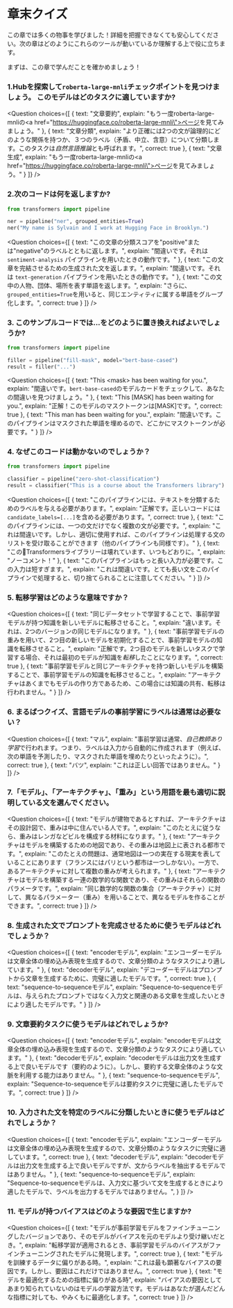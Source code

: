<!-- DISABLE-FRONTMATTER-SECTIONS -->

# 章末クイズ

<CourseFloatingBanner
    chapter={1}
    classNames="absolute z-10 right-0 top-0"
/>

この章では多くの物事を学びました！詳細を把握できなくても安心してください。次の章はどのようにこれらのツールが動いているか理解する上で役に立ちます。

まずは、この章で学んだことを確かめましょう！


### 1.Hubを探索して`roberta-large-mnli`チェックポイントを見つけましょう。 このモデルはどのタスクに適していますか?

<Question
	choices={[
		{
			text: "文章要約",
			explain: "もう一度roberta-large-mnliの<a href=\"https://huggingface.co/roberta-large-mnli\">ページ</a>を見てみましょう。"
		},
		{
			text: "文章分類",
			explain: "より正確には2つの文が論理的にどのような関係を持つか、３つのラベル（矛盾、中立、含意）について分類します。このタスクは<em>自然言語推論</em>とも呼ばれます。",
			correct: true
		},
		{
			text: "文章生成",
			explain: "もう一度roberta-large-mnliの<a href=\"https://huggingface.co/roberta-large-mnli\">ページ</a>を見てみましょう。"
		}
	]}
/>

### 2.次のコードは何を返しますか?

```py
from transformers import pipeline

ner = pipeline("ner", grouped_entities=True)
ner("My name is Sylvain and I work at Hugging Face in Brooklyn.")
```

<Question
	choices={[
		{
            text: "この文章の分類スコアを\"positive\"または\"negative\"のラベルとともに返します。",
            explain: "間違いです。それは<code>sentiment-analysis</code> パイプラインを用いたときの動作です。"
		},
		{
            text: "この文章を完結させるための生成された文を返します。",
            explain: "間違いです。それは <code>text-generation</code> パイプラインを用いたときの動作です。"
		},
		{
            text: "この文中の人物、団体、場所を表す単語を返します。",
            explain: "さらに、<code>grouped_entities=True</code>を用いると、同じエンティティに属する単語をグループ化します。",
			correct: true
		}
	]}
/>

### 3. このサンプルコードでは...をどのように置き換えればよいでしょうか?

```py
from transformers import pipeline

filler = pipeline("fill-mask", model="bert-base-cased")
result = filler("...")
```

<Question
	choices={[
		{
			text: "This \<mask\> has been waiting for you.",
			explain: "間違いです。<code>bert-base-cased</code>のモデルカードをチェックして、あなたの間違いを見つけましょう。"
		},
		{
			text: "This [MASK] has been waiting for you.",
			explain: "正解！このモデルのマスクトークンは[MASK]です。",
			correct: true
		},
		{
			text: "This man has been waiting for you.",
			explain: "間違いです。このパイプラインはマスクされた単語を埋めるので、どこかにマスクトークンが必要です。"
		}
	]}
/>

### 4. なぜこのコードは動かないのでしょうか？

```py
from transformers import pipeline

classifier = pipeline("zero-shot-classification")
result = classifier("This is a course about the Transformers library")
```

<Question
	choices={[
		{
            text: "このパイプラインには、テキストを分類するためのラベルを与える必要があります。",
            explain: "正解です。正しいコードには<code>candidate_labels=[...]</code>を含める必要があります。",
			correct: true
		},
		{
			text: "このパイプラインには、一つの文だけでなく複数の文が必要です。",
            explain: "これは間違いです。しかし、適切に使用すれば、このパイプラインは処理する文のリストを受け取ることができます（他のパイプラインも同様です）。"
		},
		{
			text: "この🤗Transformersライブラリーは壊れています、いつもどおりに。",
            explain: "ノーコメント！"
		},
		{
            text: "このパイプラインはもっと長い入力が必要です。この入力は短すぎます。",
            explain: "これは間違いです。とても長い文をこのパイプラインで処理すると、切り捨てられることに注意してください。"
		}
	]}
/>

### 5. 転移学習はどのような意味ですか？


<Question
	choices={[
		{
			text: "同じデータセットで学習することで、事前学習モデルが持つ知識を新しいモデルに転移させること。",
			explain: "違います。それは、2つのバージョンの同じモデルになります。"
		},
		{
			text: "事前学習モデルの重みを用いて、2つ目の新しいモデルを初期化することで、事前学習モデルの知識を転移させること。",
            explain: "正解です。2つ目のモデルを新しいタスクで学習する場合、それは最初のモデルが知識を*転移*したことになります。",
			correct: true
		},
		{
            text: "事前学習モデルと同じアーキテクチャを持つ新しいモデルを構築することで、事前学習モデルの知識を転移させること。",
			explain: "アーキテクチャはあくまでもモデルの作り方であるため、この場合には知識の共有、転移は行われません。"
		}
	]}
/>

### 6. まるばつクイズ、言語モデルの事前学習にラベルは通常は必要ない？


<Question
	choices={[
		{
			text: "マル",
            explain: "事前学習は通常、<em>自己教師あり学習</em>で行われます。つまり、ラベルは入力から自動的に作成されます（例えば、次の単語を予測したり、マスクされた単語を埋めたりといったように）。",
			correct: true
		},
		{
			text: "バツ",
			explain: "これは正しい回答ではありません。"
		}
	]}
/>

### 7.「モデル」、「アーキテクチャ」、「重み」という用語を最も適切に説明している文を選んでください。

<Question
	choices={[
		{
			text: "モデルが建物であるとすれば、アーキテクチャはその設計図で、重みは中に住んでいる人です。",
			explain: "このたとえに従うなら、重みはレンガなどビルを構成する材料になります。"
		},
		{
			text: "アーキテクチャはモデルを構築するための地図であり、その重みは地図上に表される都市です。",
			explain: "このたとえの問題は、通常地図は一つの実在する現実を表していることにあります（フランスにはパリという都市は一つしかない）。一方で、あるアーキテクチャに対して複数の重みが考えられます。"
		},
		{
			text: "アーキテクチャはモデルを構築する一連の数学的な関数であり、その重みはそれらの関数のパラメータです。",
			explain: "同じ数学的な関数の集合（アーキテクチャ）に対して、異なるパラメーター（重み）を用いることで、異なるモデルを作ることができます。",
			correct: true
		}
	]}
/>


### 8. 生成された文でプロンプトを完成させるために使うモデルはどれでしょうか？


<Question
	choices={[
		{
			text: "encoderモデル",
			explain: "エンコーダーモデルは文章全体の埋め込み表現を生成するので、文章分類のようなタスクにより適しています。"
		},
		{
			text: "decoderモデル",
			explain: "デコーダーモデルはプロンプトから文章を生成するために、完璧に適したモデルです。",
			correct: true
		},
		{
			text: "sequence-to-sequenceモデル",
			explain: "Sequence-to-sequenceモデルは、与えられたプロンプトではなく入力文と関連のある文章を生成したいときにより適したモデルです。"
		}
	]}
/>

### 9. 文章要約タスクに使うモデルはどれでしょうか?

<Question
	choices={[
		{
			text: "encoderモデル",
			explain: "encoderモデルは文章全体の埋め込み表現を生成するので、文章分類のようなタスクにより適しています。"
		},
		{
			text: "decoderモデル",
			explain: "decoderモデルは出力文を生成する上で良いモデルです（要約のように）。しかし、要約する文章全体のような文脈を利用する能力はありません。"
		},
		{
			text: "sequence-to-sequenceモデル",
			explain: "Sequence-to-sequenceモデルは要約タスクに完璧に適したモデルです。",
			correct: true
		}
	]}
/>

### 10. 入力された文を特定のラベルに分類したいときに使うモデルはどれでしょうか？


<Question
	choices={[
		{
			text: "encoderモデル",
			explain: "エンコーダーモデルは文章全体の埋め込み表現を生成するので、文章分類のようなタスクに完璧に適しています。",
			correct: true
		},
		{
			text: "decoderモデル",
			explain: "decoderモデルは出力文を生成する上で良いモデルですが、文からラベルを抽出するモデルではありません。"
		},
		{
			text: "sequence-to-sequenceモデル",
			explain: "Sequence-to-sequenceモデルは、入力文に基づいて文を生成するときにより適したモデルで、ラベルを出力するモデルではありません。",
		}
	]}
/>

### 11. モデルが持つバイアスはどのような要因で生じますか?


<Question
	choices={[
		{
			text: "モデルが事前学習モデルをファインチューニングしたバージョンであり、そのモデルがバイアスを元のモデルより受け継いだとき。",
			explain: "転移学習が適用されるとき、事前学習モデルのバイアスがファインチューニングされたモデルに発現します。",
			correct: true
		},
		{
			text: "モデルを訓練するデータに偏りがある時。",
			explain: "これは最も顕著なバイアスの要因です。しかし、要因はこれだけではありません。",
			correct: true
		},
		{
			text: "モデルを最適化するための指標に偏りがある時",
            explain: "バイアスの要因としてあまり知られていないのはモデルの学習方法です。モデルはあなたが選んだどんな指標に対しても、やみくもに最適化します。",
			correct: true
		}
	]}
/>
